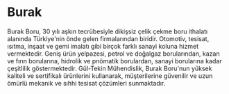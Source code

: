 # Burak

Burak Boru, 30 yılı aşkın tecrübesiyle dikişsiz çelik çekme boru ithalatı alanında Türkiye'nin önde gelen firmalarından biridir. Otomotiv, tesisat, ısıtma, inşaat ve gemi imalatı gibi birçok farklı sanayi koluna hizmet vermektedir. Geniş ürün yelpazesi, petrol ve doğalgaz borularından, kazan ve fırın borularına, hidrolik ve pnömatik borulardan, sanayi borularına kadar çeşitlilik göstermektedir. Gül-Tekin Mühendislik, Burak Boru'nun yüksek kaliteli ve sertifikalı ürünlerini kullanarak, müşterilerine güvenilir ve uzun ömürlü mekanik ve sıhhi tesisat çözümleri sunmaktadır.
